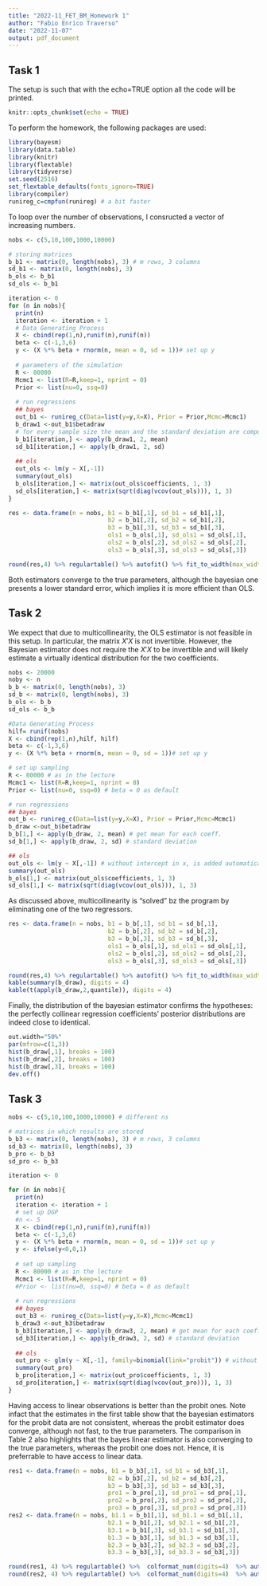 ```yaml
---
title: "2022-11_FET_BM_Homework 1"
author: "Fabio Enrico Traverso"
date: "2022-11-07"
output: pdf_document
---
```

## Task 1

The setup is such that with the echo=TRUE option all the code will be printed.
```r
knitr::opts_chunk$set(echo = TRUE)
```
To perform the homework, the following packages are used:
```r
library(bayesm)
library(data.table)
library(knitr)
library(flextable)
library(tidyverse)
set.seed(2516)
set_flextable_defaults(fonts_ignore=TRUE)
library(compiler)
runireg_c=cmpfun(runireg) # a bit faster
```
To loop over the number of observations, I consructed a vector of increasing numbers. 
```r
nobs <- c(5,10,100,1000,10000)

# storing matrices
b_b1 <- matrix(0, length(nobs), 3) # m rows, 3 columns
sd_b1 <- matrix(0, length(nobs), 3)
b_ols <- b_b1
sd_ols <- b_b1

iteration <- 0
for (n in nobs){
  print(n)
  iteration <- iteration + 1
  # Data Generating Process
  X <- cbind(rep(1,n),runif(n),runif(n))
  beta <- c(-1,3,6)
  y <- (X %*% beta + rnorm(n, mean = 0, sd = 1))# set up y
  
  # parameters of the simulation 
  R <- 80000 
  Mcmc1 <- list(R=R,keep=1, nprint = 0)
  Prior <- list(nu=0, ssq=0)
  
  # run regressions
  ## bayes
  out_b1 <- runireg_c(Data=list(y=y,X=X), Prior = Prior,Mcmc=Mcmc1)
  b_draw1 <-out_b1$betadraw 
  # for every sample size the mean and the standard deviation are computed 
  b_b1[iteration,] <- apply(b_draw1, 2, mean) 
  sd_b1[iteration,] <- apply(b_draw1, 2, sd) 
  
  ## ols
  out_ols <- lm(y ~ X[,-1])
  summary(out_ols)
  b_ols[iteration,] <- matrix(out_ols$coefficients, 1, 3)
  sd_ols[iteration,] <- matrix(sqrt(diag(vcov(out_ols))), 1, 3)
}
```

```r
res <- data.frame(n = nobs, b1 = b_b1[,1], sd_b1 = sd_b1[,1],
                            b2 = b_b1[,2], sd_b2 = sd_b1[,2],
                            b3 = b_b1[,3], sd_b3 = sd_b1[,3],
                            ols1 = b_ols[,1], sd_ols1 = sd_ols[,1],
                            ols2 = b_ols[,2], sd_ols2 = sd_ols[,2],
                            ols3 = b_ols[,3], sd_ols3 = sd_ols[,3])

round(res,4) %>% regulartable() %>% autofit() %>% fit_to_width(max_width = 6.5)
```
Both estimators converge to the true parameters, although the bayesian one presents a lower standard error, which implies it is more efficient than OLS.

## Task 2

We expect that due to multicollinearity, the OLS estimator is not feasible in this setup. 
In particular, the matrix $X'X$ is not invertible. However, the Bayesian estimator does not require the $X'X$ to be invertible and will likely estimate a virtually identical distribution for the two coefficients.
```r
nobs <- 20000 
noby <- n 
b_b <- matrix(0, length(nobs), 3) 
sd_b <- matrix(0, length(nobs), 3)
b_ols <- b_b
sd_ols <- b_b

#Data Generating Process
hilf= runif(nobs)
X <- cbind(rep(1,n),hilf, hilf)
beta <- c(-1,3,6)
y <- (X %*% beta + rnorm(n, mean = 0, sd = 1))# set up y

# set up sampling
R <- 80000 # as in the lecture
Mcmc1 <- list(R=R,keep=1, nprint = 0)
Prior <- list(nu=0, ssq=0) # beta = 0 as default

# run regressions
## bayes
out_b <- runireg_c(Data=list(y=y,X=X), Prior = Prior,Mcmc=Mcmc1)
b_draw <-out_b$betadraw 
b_b[1,] <- apply(b_draw, 2, mean) # get mean for each coeff.
sd_b[1,] <- apply(b_draw, 2, sd) # standard deviation

## ols
out_ols <- lm(y ~ X[,-1]) # without intercept in x, is added automatically
summary(out_ols)
b_ols[1,] <- matrix(out_ols$coefficients, 1, 3)
sd_ols[1,] <- matrix(sqrt(diag(vcov(out_ols))), 1, 3)
```
As discussed above, multicollinearity is "solved" bz the program by eliminating one of the two regressors. 
```r
res <- data.frame(n = nobs, b1 = b_b[,1], sd_b1 = sd_b[,1],
                            b2 = b_b[,2], sd_b2 = sd_b[,2],
                            b3 = b_b[,3], sd_b3 = sd_b[,3],
                            ols1 = b_ols[,1], sd_ols1 = sd_ols[,1],
                            ols2 = b_ols[,2], sd_ols2 = sd_ols[,2],
                            ols3 = b_ols[,3], sd_ols3 = sd_ols[,3])

round(res,4) %>% regulartable() %>% autofit() %>% fit_to_width(max_width = 6.5)
kable(summary(b_draw), digits = 4)
kable(t(apply(b_draw,2,quantile)), digits = 4)
```
Finally, the distribution of the bayesian estimator confirms the hypotheses: 
the perfectly collinear regression coefficients' posterior distributions are 
indeed close to identical.


```r
out.width="50%"
par(mfrow=c(1,3))
hist(b_draw[,1], breaks = 100)
hist(b_draw[,2], breaks = 100)
hist(b_draw[,3], breaks = 100)
dev.off()
```

## Task 3

```r
nobs <- c(5,10,100,1000,10000) # different ns

# matrices in which results are stored
b_b3 <- matrix(0, length(nobs), 3) # m rows, 3 columns
sd_b3 <- matrix(0, length(nobs), 3)
b_pro <- b_b3
sd_pro <- b_b3

iteration <- 0

for (n in nobs){
  print(n)
  iteration <- iteration + 1
  # set up DGP
  #n <- 5
  X <- cbind(rep(1,n),runif(n),runif(n))
  beta <- c(-1,3,6)
  y <- (X %*% beta + rnorm(n, mean = 0, sd = 1))# set up y
  y <- ifelse(y<0,0,1)
  
  # set up sampling
  R <- 80000 # as in the lecture
  Mcmc1 <- list(R=R,keep=1, nprint = 0)
  #Prior <- list(nu=0, ssq=0) # beta = 0 as default
  
  # run regressions
  ## bayes
  out_b3 <- runireg_c(Data=list(y=y,X=X),Mcmc=Mcmc1)
  b_draw3 <-out_b3$betadraw 
  b_b3[iteration,] <- apply(b_draw3, 2, mean) # get mean for each coeff.
  sd_b3[iteration,] <- apply(b_draw3, 2, sd) # standard deviation
  
  ## ols
  out_pro <- glm(y ~ X[,-1], family=binomial(link="probit")) # without intercept in x, is added automatically
  summary(out_pro)
  b_pro[iteration,] <- matrix(out_pro$coefficients, 1, 3)
  sd_pro[iteration,] <- matrix(sqrt(diag(vcov(out_pro))), 1, 3)
}
```

Having access to linear observations is better than the probit ones. Note infact that the estimates in the first table show that the bayesian estimators for the probit data are not consistent, whereas the probit estimator does converge, although not fast, to the true parameters. The comparison in Table 2 also highlights that the bayes linear estimator is also converging to the true parameters, whereas the probit one does not. Hence, it is preferrable to have access to linear data. 


```r
res1 <- data.frame(n = nobs, b1 = b_b3[,1], sd_b1 = sd_b3[,1],
                            b2 = b_b3[,2], sd_b2 = sd_b3[,2],
                            b3 = b_b3[,3], sd_b3 = sd_b3[,3],
                            pro1 = b_pro[,1], sd_pro1 = sd_pro[,1],
                            pro2 = b_pro[,2], sd_pro2 = sd_pro[,2],
                            pro3 = b_pro[,3], sd_pro3 = sd_pro[,3])
res2 <- data.frame(n = nobs, b1.1 = b_b1[,1], sd_b1.1 = sd_b1[,1],
                            b2.1 = b_b1[,2], sd_b2.1 = sd_b1[,2],
                            b3.1 = b_b1[,3], sd_b3.1 = sd_b1[,3],
                            b1.3 = b_b3[,1], sd_b1.3 = sd_b3[,1],
                            b2.3 = b_b3[,2], sd_b2.3 = sd_b3[,2],
                            b3.3 = b_b3[,3], sd_b3.3 = sd_b3[,3])

round(res1, 4) %>% regulartable() %>%  colformat_num(digits=4)  %>% autofit() %>% fit_to_width(max_width = 6.5)
round(res2, 4) %>% regulartable() %>%  colformat_num(digits=4)  %>% autofit() %>% fit_to_width(max_width = 6.5)
```
